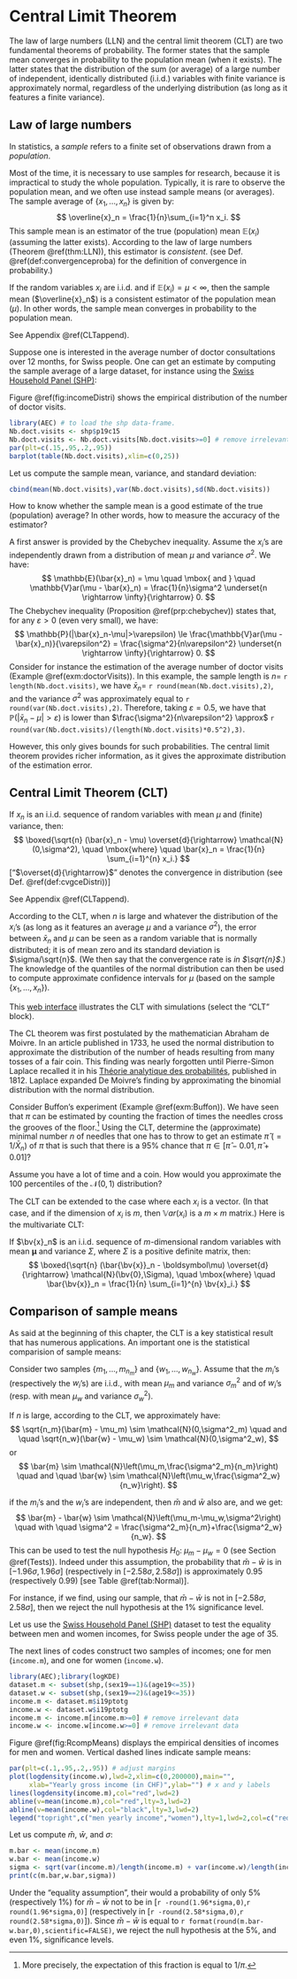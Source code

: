 # Central Limit Theorem {#TCL}

The law of large numbers (LLN) and the central limit theorem (CLT) are two fundamental theorems of probability. The former states that the sample mean converges in probability to the population mean (when it exists). The latter states that the distribution of the sum (or average) of a large number of independent, identically distributed (i.i.d.) variables with finite variance is approximately normal, regardless of the underlying distribution (as long as it features a finite variance).


## Law of large numbers


:::{.definition #smplpop name="Sample and Population"}
In statistics, a *sample* refers to a finite set of observations drawn from a *population*.
:::

Most of the time, it is necessary to use samples for research, because it is impractical to study the whole population. Typically, it is rare to observe the population mean, and we often use instead sample means (or averages). The sample average of $\{x_1,\dots,x_n\}$ is given by:
$$
\overline{x}_n = \frac{1}{n}\sum_{i=1}^n x_i.
$$
This sample mean is an estimator of the true (population) mean $\mathbb{E}(x_i)$ (assuming the latter exists). According to the law of large numbers (Theorem \@ref(thm:LLN)), this estimator is *consistent*. (see Def. \@ref(def:convergenceproba) for the definition of convergence in probability.)

:::{.theorem #LLN name="Law of large numbers"}

If the random variables $x_i$ are i.i.d. and if $\mathbb{E}(x_i)=\mu < \infty$, then the sample mean ($\overline{x}_n$) is a consistent estimator of the population mean ($\mu$). In other words, the sample mean converges in probability to the population mean.
:::
:::{.proof}
See Appendix \@ref(CLTappend).
:::

:::{.example #doctorVisits}
Suppose one is interested in the average number of doctor consultations over 12 months, for Swiss people. One can get an estimate by computing the sample average of a large dataset, for instance using the [Swiss Household Panel (SHP)](https://forscenter.ch/projects/swiss-household-panel/):

Figure \@ref(fig:incomeDistri) shows the empirical distribution of the number of doctor visits.

```r
library(AEC) # to load the shp data-frame.
Nb.doct.visits <- shp$p19c15
Nb.doct.visits <- Nb.doct.visits[Nb.doct.visits>=0] # remove irrelevant observations
par(plt=c(.15,.95,.2,.95))
barplot(table(Nb.doct.visits),xlim=c(0,25))
```
Let us compute the sample mean, variance, and standard deviation:

```r
cbind(mean(Nb.doct.visits),var(Nb.doct.visits),sd(Nb.doct.visits))
```

:::

How to know whether the sample mean is a good estimate of the true (population) average? In other words, how to measure the accuracy of the estimator?

A first answer is provided by the Chebychev inequality. Assume the $x_i$'s are independently drawn from a distribution of mean $\mu$ and variance $\sigma^2$. We have:
$$
\mathbb{E}(\bar{x}_n) = \mu \quad \mbox{ and } \quad \mathbb{V}ar(\mu - \bar{x}_n) = \frac{1}{n}\sigma^2 \underset{n \rightarrow \infty}{\rightarrow} 0.
$$
The Chebychev inequality (Proposition \@ref(prp:chebychev)) states that, for any $\varepsilon > 0$ (even very small), we have:
$$
\mathbb{P}(|\bar{x}_n-\mu|>\varepsilon) \le \frac{\mathbb{V}ar(\mu - \bar{x}_n)}{\varepsilon^2} = \frac{\sigma^2}{n\varepsilon^2} \underset{n \rightarrow \infty}{\rightarrow} 0.
$$
Consider for instance the estimation of the average number of doctor visits (Example \@ref(exm:doctorVisits)). In this example, the sample length is $n=$ `r length(Nb.doct.visits)`, we  have $\bar{x}_n=$ `r round(mean(Nb.doct.visits),2)`, and the variance $\sigma^2$ was approximately equal to `r round(var(Nb.doct.visits),2)`. Therefore, taking $\varepsilon=0.5$, we have that $\mathbb{P}(|\bar{x}_n-\mu|>\varepsilon)$ is lower than $\frac{\sigma^2}{n\varepsilon^2} \approx$
`r round(var(Nb.doct.visits)/(length(Nb.doct.visits)*0.5^2),3)`.

However, this only gives bounds for such probabilities. The central limit theorem provides richer information, as it gives the approximate distribution of the estimation error.

## Central Limit Theorem (CLT)

:::{.theorem #LindbergLevyCLT name="Lindberg-Levy Central limit theorem, CLT"}

If $x_n$ is an i.i.d. sequence of random variables with mean $\mu$ and (finite) variance, then:
$$
\boxed{\sqrt{n} (\bar{x}_n - \mu) \overset{d}{\rightarrow} \mathcal{N}(0,\sigma^2), \quad \mbox{where} \quad \bar{x}_n = \frac{1}{n} \sum_{i=1}^{n} x_i.}
$$
["$\overset{d}{\rightarrow}$" denotes the convergence in distribution (see Def. \@ref(def:cvgceDistri))]
:::
:::{.proof}
See Appendix \@ref(CLTappend).
:::

According to the CLT, when $n$ is large and whatever the distribution of the $x_i$'s (as long as it features an average $\mu$ and a variance $\sigma^2$), the error between $\bar{x}_n$ and $\mu$ can be seen as a random variable that is normally distributed; it is of mean zero and its standard deviation is $\sigma/\sqrt{n}$. (We then say that the convergence rate is *in $\sqrt{n}$*.) The knowledge of the quantiles of the normal distribution can then be used to compute approximate confidence intervals for $\mu$ (based on the sample $\{x_1,\dots,x_n\}$).

This [web interface](https://jrenne.shinyapps.io/StatEcoII/) illustrates the CLT with simulations (select the "CLT" block).

The CL theorem was first postulated by the mathematician Abraham de Moivre. In an article published in 1733, he used the normal distribution to approximate the distribution of the number of heads resulting from many tosses of a fair coin. This finding was nearly forgotten until Pierre-Simon Laplace recalled it in his [Théorie analytique des probabilités](https://archive.org/details/thorieanalytiqu01laplgoog), published in 1812. Laplace expanded De Moivre's finding by approximating the binomial distribution with the normal distribution.


:::{.exercise #ExoBuffon}
Consider Buffon's experiment (Example \@ref(exm:Buffon)). We have seen that $\pi$ can be estimated by counting the fraction of times the needles cross the grooves of the floor.^[More precisely, the expectation of this fraction is equal to $1/\pi$.] Using the CLT, determine the (approximate) minimal number $n$ of needles that one has to throw to get an estimate $\hat\pi$ ($= 1/\bar{X}_n$) of $\pi$ that is such that there is a 95\% chance that $\pi \in [\hat\pi-0.01,\hat\pi+0.01]$?
:::

:::{.exercise #ExoPileFace}
Assume you have a lot of time and a coin. How would you approximate the 100 percentiles of the $\mathcal{N}(0,1)$ distribution?
:::

The CLT can be extended to the case where each $x_i$ is a vector. (In that case, and if the dimension of $x_i$ is $m$, then $\mathbb{V}ar(x_i)$ is a $m\times m$ matrix.) Here is the multivariate CLT:

:::{.theorem #MCLT name="Multivariate Central limit theorem, CLT"}
If $\bv{x}_n$ is an i.i.d. sequence of $m$-dimensional random variables with mean $\boldsymbol\mu$ and variance $\Sigma$, where $\Sigma$ is a positive definite matrix, then:
$$
\boxed{\sqrt{n} (\bar{\bv{x}}_n - \boldsymbol\mu) \overset{d}{\rightarrow} \mathcal{N}(\bv{0},\Sigma), \quad \mbox{where} \quad \bar{\bv{x}}_n = \frac{1}{n} \sum_{i=1}^{n} \bv{x}_i.}
$$
:::

## Comparison of sample means

As said at the beginning of this chapter, the CLT is a key statistical result that has numerous applications. An important one is the statistical comparision of sample means:

Consider two samples $\{m_1,\dots,m_{n_m}\}$ and $\{w_1,\dots,w_{n_w}\}$. Assume that the $m_i$'s (respectively the $w_i$'s) are i.i.d., with mean $\mu_m$ and variance $\sigma^2_m$ and of $w_i$'s (resp. with mean $\mu_w$ and variance $\sigma^2_w$).

If $n$ is large, according to the CLT, we approximately have:
$$
\sqrt{n_m}(\bar{m} - \mu_m) \sim \mathcal{N}(0,\sigma^2_m) \quad and \quad \sqrt{n_w}(\bar{w} - \mu_w) \sim \mathcal{N}(0,\sigma^2_w),
$$
or
$$
\bar{m} \sim \mathcal{N}\left(\mu_m,\frac{\sigma^2_m}{n_m}\right) \quad and \quad \bar{w} \sim \mathcal{N}\left(\mu_w,\frac{\sigma^2_w}{n_w}\right).
$$

if the $m_i$'s and the $w_i$'s are independent, then $\bar{m}$ and $\bar{w}$ also are, and we get:
$$
\bar{m} - \bar{w} \sim \mathcal{N}\left(\mu_m-\mu_w,\sigma^2\right) \quad with \quad \sigma^2 = \frac{\sigma^2_m}{n_m}+\frac{\sigma^2_w}{n_w}.
$$
This can be used to test the null hypothesis $H_0: \; \mu_m-\mu_w = 0$ (see Section \@ref(Tests)). Indeed under this assumption, the probability that $\bar{m} - \bar{w}$ is in $[-1.96\sigma,1.96\sigma]$ (respectively in $[-2.58\sigma,2.58\sigma]$) is approximately 0.95 (respectively 0.99) [see Table \@ref(tab:Normal)].

For instance, if we find, using our sample, that $\bar{m} - \bar{w}$ is not in $[-2.58\sigma,2.58\sigma]$, then we reject the null hypothesis at the 1\% significance level.

:::{.example #comparSmplMeans name="Comparison of sample means"}

Let us use the  [Swiss Household Panel (SHP)](https://forscenter.ch/projects/swiss-household-panel/) dataset to test the equality between men and women incomes, for Swiss people under the age of 35.

The next lines of codes construct two samples of incomes; one for men (`income.m`), and one for women (`income.w`).

```r
library(AEC);library(logKDE)
dataset.m <- subset(shp,(sex19==1)&(age19<=35))
dataset.w <- subset(shp,(sex19==2)&(age19<=35))
income.m <- dataset.m$i19ptotg
income.w <- dataset.w$i19ptotg
income.m <- income.m[income.m>=0] # remove irrelevant data
income.w <- income.w[income.w>=0] # remove irrelevant data
```

Figure \@ref(fig:RcompMeans) displays the empirical densities of incomes for men and women. Vertical dashed lines indicate sample means:

```r
par(plt=c(.1,.95,.2,.95)) # adjust margins
plot(logdensity(income.w),lwd=2,xlim=c(0,200000),main="",
     xlab="Yearly gross income (in CHF)",ylab="") # x and y labels
lines(logdensity(income.m),col="red",lwd=2)
abline(v=mean(income.m),col="red",lty=3,lwd=2)
abline(v=mean(income.w),col="black",lty=3,lwd=2)
legend("topright",c("men yearly income","women"),lty=1,lwd=2,col=c("red","black"))
```

Let us compute $\bar{m}$, $\bar{w}$, and $\sigma$:

```r
m.bar <- mean(income.m)
w.bar <- mean(income.w)
sigma <- sqrt(var(income.m)/length(income.m) + var(income.w)/length(income.w))
print(c(m.bar,w.bar,sigma))
```

Under the "equality assumption", their would a  probability of only 5\% (respectively 1\%) for $\bar{m} - \bar{w}$ not to be in $[$`r -round(1.96*sigma,0)`,`r round(1.96*sigma,0)`$]$ (respectively in $[$`r -round(2.58*sigma,0)`,`r round(2.58*sigma,0)`$]$). Since $\bar{m} - \bar{w}$ is equal to `r format(round(m.bar-w.bar,0),scientific=FALSE)`, we  reject the null hypothesis at the 5\%, and even 1\%, significance levels.
:::





<!-- %\begin{frame} -->
<!-- %\begin{footnotesize} -->
<!-- %		\begin{figure} -->
<!-- %		\caption{The importance of the independence assumption} -->
<!-- %			\includegraphics[width=1\linewidth]{../../figures/Figure_CLT_indpdce.pdf} -->
<!-- % -->
<!-- %		\begin{tiny} -->
<!-- %		\flushleft{Note: The three samples have been simulated using the following data generating process: $x_i = \mu + \rho (x_{i-1}-\mu) + \sqrt{1-\rho^2}\varepsilon_i$, where $\varepsilon_i \sim \mathcal{N}(0,1)$. Case A: $\rho = 0$;  Case B: $\rho = 0.9$;  Case C: $\rho = 0.99$. In the three cases, $\mathbb{E}(X_i)=\mu=2$ and $\mathbb{V}ar(X_i)=1$.} -->
<!-- %		\end{tiny} -->
<!-- %		\end{figure} -->
<!-- % -->
<!-- %\end{footnotesize} -->
<!-- %\end{frame} -->




<!-- %\begin{frame} -->
<!-- %\begin{footnotesize} -->
<!-- %\begin{exercise}[Polls and confidence intervals] -->
<!-- %\begin{itemize} -->
<!-- %	\item The day before an election with two candidates (A and B), 100 persons are surveyed (randomly chosen). 51\% of them say they will vote for Candidate A. -->
<!-- %	\item[(a)] Assuming people do not change their mind before the vote, compute an approximation of the probability that A will win. -->
<!-- %	 -->
<!-- %	(Hints: introduce $\theta$, the score that will be obtained by A; compute $\mathbb{P}(\theta > \mu + \bar{x}_n)$, where $x_i$ is equal to 1 if the $i^{th}$ respondent will votes for A and 0 otherwise). -->
<!-- %	\item[(b)] What is the probability if 55\% of them say they will vote for Candidate A. -->
<!-- %	\item[(c)] What would be that probability if 4000 people had been surveyed? (with 51\%) -->
<!-- %\end{itemize} -->
<!-- %\end{exercise} -->
<!-- %\begin{exercise}[Computer-free simulation of $\mathcal{N}$] -->
<!-- %\begin{itemize} -->
<!-- %	\item Assume you have a lot of time and a coin. How would you approximate the 100 percentiles of the Normal distribution? -->
<!-- %\end{itemize} -->
<!-- %\end{exercise} -->
<!-- %% Research on TCL and Casino: \url{http://digitalscholarship.unlv.edu/cgi/viewcontent.cgi?article=1293&context=grrj} -->
<!-- %\end{footnotesize} -->
<!-- %\end{frame} -->

